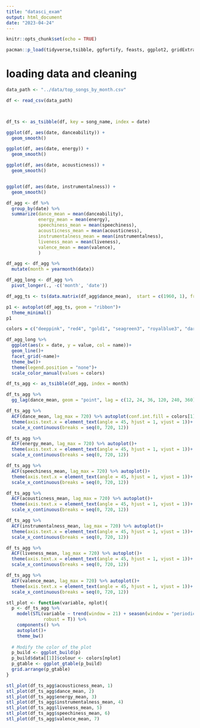 ```yaml
---
title: "datasci_exam"
output: html_document
date: "2023-04-24"
---
```


```r
knitr::opts_chunk$set(echo = TRUE)
```

```r
pacman::p_load(tidyverse,tsibble, ggfortify, feasts, ggplot2, gridExtra)
```


# loading data and cleaning

```r
data_path <- "../data/top_songs_by_month.csv"

df <- read_csv(data_path)



df_ts <- as_tsibble(df, key = song_name, index = date)
```

```r
ggplot(df, aes(date, danceability)) +
  geom_smooth()

ggplot(df, aes(date, energy)) +
  geom_smooth()

ggplot(df, aes(date, acousticness)) +
  geom_smooth()


ggplot(df, aes(date, instrumentalness)) +
  geom_smooth()
```

```r
df_agg <- df %>% 
  group_by(date) %>% 
  summarize(dance_mean = mean(danceability),
            energy_mean = mean(energy),
            speechiness_mean = mean(speechiness),
            acousticness_mean = mean(acousticness),
            instrumentalness_mean = mean(instrumentalness),
            liveness_mean = mean(liveness),
            valence_mean = mean(valence),
            ) 

df_agg <- df_agg %>% 
  mutate(month = yearmonth(date))

df_agg_long <- df_agg %>% 
  pivot_longer(., -c('month', 'date'))

df_agg_ts <- ts(data.matrix(df_agg$dance_mean),  start = c(1960, 1), frequency = 12)

p1 <- autoplot(df_agg_ts, geom = "ribbon")+
  theme_minimal()
p1

colors = c("deeppink", "red4", "gold1", "seagreen3", "royalblue3", "darkorange", "darkorchid")

df_agg_long %>% 
  ggplot(aes(x = date, y = value, col = name))+
  geom_line()+
  facet_grid(~name)+
  theme_bw()+
  theme(legend.position = "none")+
  scale_color_manual(values = colors)
```

```r
df_ts_agg <- as_tsibble(df_agg, index = month)

df_ts_agg %>% 
  gg_lag(dance_mean, geom = "point", lag = c(12, 24, 36, 120, 240, 360))


```

```r
df_ts_agg %>% 
  ACF(dance_mean, lag_max = 720) %>% autoplot(conf.int.fill = colors[1])+
  theme(axis.text.x = element_text(angle = 45, hjust = 1, vjust = 1))+
  scale_x_continuous(breaks = seq(0, 720, 12))

df_ts_agg %>% 
  ACF(energy_mean, lag_max = 720) %>% autoplot()+
  theme(axis.text.x = element_text(angle = 45, hjust = 1, vjust = 1))+
  scale_x_continuous(breaks = seq(0, 720, 12))

df_ts_agg %>% 
  ACF(speechiness_mean, lag_max = 720) %>% autoplot()+
  theme(axis.text.x = element_text(angle = 45, hjust = 1, vjust = 1))+
  scale_x_continuous(breaks = seq(0, 720, 12))

df_ts_agg %>% 
  ACF(acousticness_mean, lag_max = 720) %>% autoplot()+
  theme(axis.text.x = element_text(angle = 45, hjust = 1, vjust = 1))+
  scale_x_continuous(breaks = seq(0, 720, 12))

df_ts_agg %>% 
  ACF(instrumentalness_mean, lag_max = 720) %>% autoplot()+
  theme(axis.text.x = element_text(angle = 45, hjust = 1, vjust = 1))+
  scale_x_continuous(breaks = seq(0, 720, 12))

df_ts_agg %>% 
  ACF(liveness_mean, lag_max = 720) %>% autoplot()+
  theme(axis.text.x = element_text(angle = 45, hjust = 1, vjust = 1))+
  scale_x_continuous(breaks = seq(0, 720, 12))

df_ts_agg %>% 
  ACF(valence_mean, lag_max = 720) %>% autoplot()+
  theme(axis.text.x = element_text(angle = 45, hjust = 1, vjust = 1))+
  scale_x_continuous(breaks = seq(0, 720, 12))

```

```r
stl_plot <- function(variable, nplot){
  p <- df_ts_agg %>% 
    model(STL(variable ~ trend(window = 21) + season(window = "periodic"),
              robust = T)) %>% 
    components() %>% 
    autoplot()+
    theme_bw()
  
  # Modify the color of the plot
  p_build <- ggplot_build(p)
  p_build$data[[1]]$colour <- colors[nplot]
  p_gtable <- ggplot_gtable(p_build)
  grid.arrange(p_gtable)
}

stl_plot(df_ts_agg$acousticness_mean, 1)
stl_plot(df_ts_agg$dance_mean, 2)
stl_plot(df_ts_agg$energy_mean, 3)
stl_plot(df_ts_agg$instrumentalness_mean, 4)
stl_plot(df_ts_agg$liveness_mean, 5)
stl_plot(df_ts_agg$speechiness_mean, 6)
stl_plot(df_ts_agg$valence_mean, 7)

```

